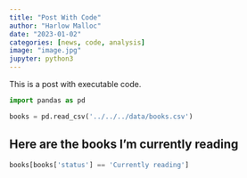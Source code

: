 ```yaml
---
title: "Post With Code"
author: "Harlow Malloc"
date: "2023-01-02"
categories: [news, code, analysis]
image: "image.jpg"
jupyter: python3
---
```


This is a post with executable code.

```python
import pandas as pd
```

```python
books = pd.read_csv('../../../data/books.csv')
```

## Here are the books I'm currently reading
```python
books[books['status'] == 'Currently reading']
```
